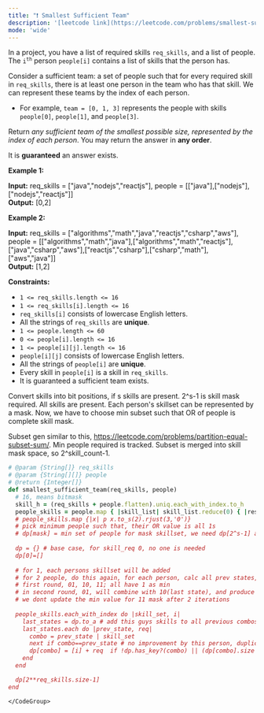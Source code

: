 ```yaml
---
title: "❗️ Smallest Sufficient Team"
description: '[leetcode link](https://leetcode.com/problems/smallest-sufficient-team/description/)'
mode: 'wide'
---
```

<Tabs>
  <Tab title="Question" icon="circle-question" iconType="regular">
    <Card>
      <p>In a project, you have a list of required skills <code>req_skills</code>, and a list of people. The <code>i<sup>th</sup></code> person <code>people[i]</code> contains a list of skills that the person has.</p>  <p>Consider a sufficient team: a set of people such that for every required skill in <code>req_skills</code>, there is at least one person in the team who has that skill. We can represent these teams by the index of each person.</p>  <ul>  <li>For example, <code>team = [0, 1, 3]</code> represents the people with skills <code>people[0]</code>, <code>people[1]</code>, and <code>people[3]</code>.</li> </ul>  <p>Return <em>any sufficient team of the smallest possible size, represented by the index of each person</em>. You may return the answer in <strong>any order</strong>.</p>  <p>It is <strong>guaranteed</strong> an answer exists.</p>   <p><strong class="example">Example 1:</strong></p> <strong>Input:</strong> req_skills = ["java","nodejs","reactjs"], people = [["java"],["nodejs"],["nodejs","reactjs"]] <br/> <strong>Output:</strong> [0,2] <p><strong class="example">Example 2:</strong></p> <strong>Input:</strong> req_skills = ["algorithms","math","java","reactjs","csharp","aws"], people = [["algorithms","math","java"],["algorithms","math","reactjs"],["java","csharp","aws"],["reactjs","csharp"],["csharp","math"],["aws","java"]] <br/> <strong>Output:</strong> [1,2]   <p><strong>Constraints:</strong></p>  <ul>  <li><code>1 &lt;= req_skills.length &lt;= 16</code></li>  <li><code>1 &lt;= req_skills[i].length &lt;= 16</code></li>  <li><code>req_skills[i]</code> consists of lowercase English letters.</li>  <li>All the strings of <code>req_skills</code> are <strong>unique</strong>.</li>  <li><code>1 &lt;= people.length &lt;= 60</code></li>  <li><code>0 &lt;= people[i].length &lt;= 16</code></li>  <li><code>1 &lt;= people[i][j].length &lt;= 16</code></li>  <li><code>people[i][j]</code> consists of lowercase English letters.</li>  <li>All the strings of <code>people[i]</code> are <strong>unique</strong>.</li>  <li>Every skill in <code>people[i]</code> is a skill in <code>req_skills</code>.</li>  <li>It is guaranteed a sufficient team exists.</li> </ul> 
    </Card>
  </Tab>
  <Tab title="Solution" icon="lightbulb" iconType="regular" >
    <Card>
      Convert skills into bit positions, if s skills are present. 2^s-1 is skill mask required. All skills are present. Each person's skillset can be represented by a mask. Now, we have to choose min subset such that OR of people is complete skill mask.

Subset gen similar to this, https://leetcode.com/problems/partition-equal-subset-sum/. Min people required is tracked. Subset is merged into skill mask space, so 2^skill_count-1.
</Card>
  <Expandable title="code">
    <CodeGroup dropdown>
```ruby title="Smallest Sufficient Team" lines
# @param {String[]} req_skills
# @param {String[][]} people
# @return {Integer[]}
def smallest_sufficient_team(req_skills, people)
  # 16, means bitmask
  skill_h = (req_skills + people.flatten).uniq.each_with_index.to_h
  people_skills = people.map { |skill_list| skill_list.reduce(0) { |res, x| res | 1<<skill_h[x] } }
  # people_skills.map {|x| p x.to_s(2).rjust(3,'0')}
  # pick minimum people such that, their OR value is all 1s
  # dp[mask] = min set of people for mask skillset, we need dp[2^s-1] as answer
  
  dp = {} # base case, for skill_req 0, no one is needed
  dp[0]=[]
  
  # for 1, each persons skillset will be added
  # for 2 people, do this again, for each person, calc all prev states, and add him
  # first round, 01, 10, 11; all have 1 as min
  # in second round, 01, will combine with 10(last state), and produce 2 required, but as this was already set
  # we dont update the min value for 11 mask after 2 iterations
  
  people_skills.each_with_index do |skill_set, i|
    last_states = dp.to_a # add this guys skills to all previous combos, and see if new info is found
    last_states.each do |prev_state, req|
      combo = prev_state | skill_set
      next if combo==prev_state # no improvement by this person, duplicate skills for this state
      dp[combo] = [i] + req  if !dp.has_key?(combo) || (dp[combo].size > req.size+1) # combo size is being improved by this person
    end
  end

  dp[2**req_skills.size-1]
end
```
    </CodeGroup>
  </Expandable>
  </Tab>
</Tabs>
